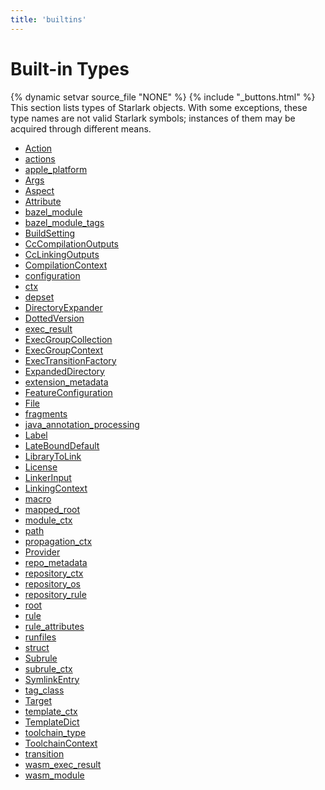 ```yaml
---
title: 'builtins'
---
```


# Built-in Types

{% dynamic setvar source_file "NONE" %}
{% include "\_buttons.html" %}
This section lists types of Starlark objects. With some exceptions, these type names are not valid Starlark symbols; instances of them may be acquired through different means.

- [Action](/rules/lib/builtins/Action)
- [actions](/rules/lib/builtins/actions)
- [apple_platform](/rules/lib/builtins/apple_platform)
- [Args](/rules/lib/builtins/Args)
- [Aspect](/rules/lib/builtins/Aspect)
- [Attribute](/rules/lib/builtins/Attribute)
- [bazel_module](/rules/lib/builtins/bazel_module)
- [bazel_module_tags](/rules/lib/builtins/bazel_module_tags)
- [BuildSetting](/rules/lib/builtins/BuildSetting)
- [CcCompilationOutputs](/rules/lib/builtins/CcCompilationOutputs)
- [CcLinkingOutputs](/rules/lib/builtins/CcLinkingOutputs)
- [CompilationContext](/rules/lib/builtins/CompilationContext)
- [configuration](/rules/lib/builtins/configuration)
- [ctx](/rules/lib/builtins/ctx)
- [depset](/rules/lib/builtins/depset)
- [DirectoryExpander](/rules/lib/builtins/DirectoryExpander)
- [DottedVersion](/rules/lib/builtins/DottedVersion)
- [exec_result](/rules/lib/builtins/exec_result)
- [ExecGroupCollection](/rules/lib/builtins/ExecGroupCollection)
- [ExecGroupContext](/rules/lib/builtins/ExecGroupContext)
- [ExecTransitionFactory](/rules/lib/builtins/ExecTransitionFactory)
- [ExpandedDirectory](/rules/lib/builtins/ExpandedDirectory)
- [extension_metadata](/rules/lib/builtins/extension_metadata)
- [FeatureConfiguration](/rules/lib/builtins/FeatureConfiguration)
- [File](/rules/lib/builtins/File)
- [fragments](/rules/lib/builtins/fragments)
- [java_annotation_processing](/rules/lib/builtins/java_annotation_processing)
- [Label](/rules/lib/builtins/Label)
- [LateBoundDefault](/rules/lib/builtins/LateBoundDefault)
- [LibraryToLink](/rules/lib/builtins/LibraryToLink)
- [License](/rules/lib/builtins/License)
- [LinkerInput](/rules/lib/builtins/LinkerInput)
- [LinkingContext](/rules/lib/builtins/LinkingContext)
- [macro](/rules/lib/builtins/macro)
- [mapped_root](/rules/lib/builtins/mapped_root)
- [module_ctx](/rules/lib/builtins/module_ctx)
- [path](/rules/lib/builtins/path)
- [propagation_ctx](/rules/lib/builtins/propagation_ctx)
- [Provider](/rules/lib/builtins/Provider)
- [repo_metadata](/rules/lib/builtins/repo_metadata)
- [repository_ctx](/rules/lib/builtins/repository_ctx)
- [repository_os](/rules/lib/builtins/repository_os)
- [repository_rule](/rules/lib/builtins/repository_rule)
- [root](/rules/lib/builtins/root)
- [rule](/rules/lib/builtins/rule)
- [rule_attributes](/rules/lib/builtins/rule_attributes)
- [runfiles](/rules/lib/builtins/runfiles)
- [struct](/rules/lib/builtins/struct)
- [Subrule](/rules/lib/builtins/Subrule)
- [subrule_ctx](/rules/lib/builtins/subrule_ctx)
- [SymlinkEntry](/rules/lib/builtins/SymlinkEntry)
- [tag_class](/rules/lib/builtins/tag_class)
- [Target](/rules/lib/builtins/Target)
- [template_ctx](/rules/lib/builtins/template_ctx)
- [TemplateDict](/rules/lib/builtins/TemplateDict)
- [toolchain_type](/rules/lib/builtins/toolchain_type)
- [ToolchainContext](/rules/lib/builtins/ToolchainContext)
- [transition](/rules/lib/builtins/transition)
- [wasm_exec_result](/rules/lib/builtins/wasm_exec_result)
- [wasm_module](/rules/lib/builtins/wasm_module)
